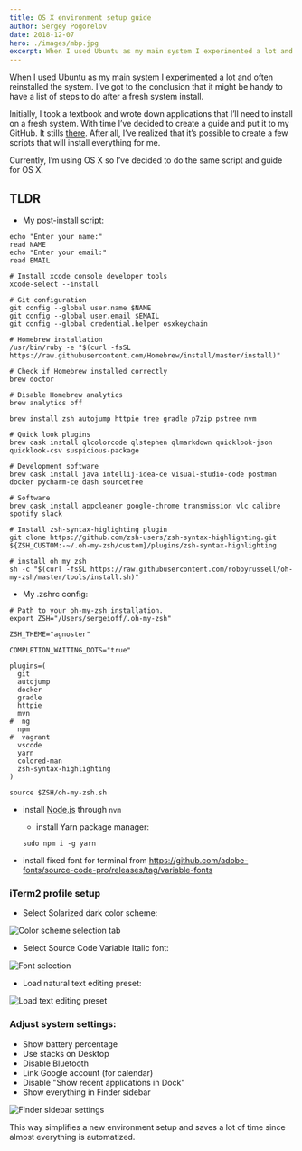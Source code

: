 ```yaml
---
title: OS X environment setup guide
author: Sergey Pogorelov
date: 2018-12-07
hero: ./images/mbp.jpg
excerpt: When I used Ubuntu as my main system I experimented a lot and often reinstalled the system. I’ve got to the conclusion that it might be handy to have a list of steps to do after a fresh system install...
---
```


When I used Ubuntu as my main system I experimented a lot and often reinstalled the system. I’ve got to the conclusion that it might be handy to have a list of steps to do after a fresh system install.

Initially, I took a textbook and wrote down applications that I’ll need to install on a fresh system. With time I’ve decided to create a guide and put it to my GitHub. It stills [there](https://github.com/sergeioff/ubuntu-post-install). After all, I’ve realized that it’s possible to create a few scripts that will install everything for me.

Currently, I’m using OS X so I’ve decided to do the same script and guide for OS X.

## TLDR
- My post-install script:
```shell
echo "Enter your name:"
read NAME
echo "Enter your email:"
read EMAIL

# Install xcode console developer tools
xcode-select --install

# Git configuration
git config --global user.name $NAME
git config --global user.email $EMAIL
git config --global credential.helper osxkeychain

# Homebrew installation
/usr/bin/ruby -e "$(curl -fsSL https://raw.githubusercontent.com/Homebrew/install/master/install)"

# Check if Homebrew installed correctly
brew doctor

# Disable Homebrew analytics
brew analytics off

brew install zsh autojump httpie tree gradle p7zip pstree nvm

# Quick look plugins
brew cask install qlcolorcode qlstephen qlmarkdown quicklook-json quicklook-csv suspicious-package

# Development software
brew cask install java intellij-idea-ce visual-studio-code postman docker pycharm-ce dash sourcetree

# Software
brew cask install appcleaner google-chrome transmission vlc calibre spotify slack

# Install zsh-syntax-higlighting plugin
git clone https://github.com/zsh-users/zsh-syntax-highlighting.git ${ZSH_CUSTOM:-~/.oh-my-zsh/custom}/plugins/zsh-syntax-highlighting

# install oh my zsh
sh -c "$(curl -fsSL https://raw.githubusercontent.com/robbyrussell/oh-my-zsh/master/tools/install.sh)"
```
- My .zshrc config:
```shell
# Path to your oh-my-zsh installation.
export ZSH="/Users/sergeioff/.oh-my-zsh"

ZSH_THEME="agnoster"

COMPLETION_WAITING_DOTS="true"

plugins=(
  git
  autojump
  docker
  gradle
  httpie
  mvn
#  ng
  npm
#  vagrant
  vscode
  yarn
  colored-man
  zsh-syntax-highlighting
)

source $ZSH/oh-my-zsh.sh
```

- install [Node.js](https://nodejs.org/en/) through `nvm`
	- install Yarn package manager:
    ```
    sudo npm i -g yarn
    ```

- install fixed font for terminal from
https://github.com/adobe-fonts/source-code-pro/releases/tag/variable-fonts

### iTerm2 profile setup
- Select Solarized dark color scheme:
<div className="Image__Small">
    <img
        src="./images/color.png"
        title="Color scheme selection tab"
        alt="Color scheme selection tab"
    />
</div>

- Select Source Code Variable Italic font:
<div className="Image__Small">
    <img
        src="./images/font.png"
        title="Font selection"
        alt="Font selection"
    />
</div>

- Load natural text editing preset:
<div className="Image__Small">
    <img
        src="./images/text-editing-preset.png"
        title="Load text editing preset"
        alt="Load text editing preset"
    />
</div>

### Adjust system settings:
- Show battery percentage
- Use stacks on Desktop
- Disable Bluetooth
- Link Google account (for calendar)
- Disable "Show recent applications in Dock"
- Show everything in Finder sidebar
<div className="Image__Small">
    <img
        src="./images/finder.png"
        title="Finder sidebar settings"
        alt="Finder sidebar settings"
    />
</div>

This way simplifies a new environment setup and saves a lot of time since almost everything is automatized.